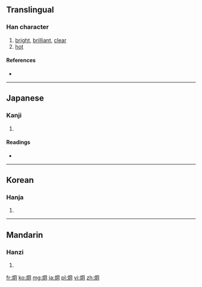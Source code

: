 {{also|炯}}
==Translingual==

===Han character===
{{Han char|rn=86|rad=火|as=07|sn=11|four=|canj=火月金口 (FBCR)}}

# [[bright]], [[brilliant]], [[clear]]
# [[hot]]

====References====
* {{Han ref|kx=0671.130|dkj=19040|dj=1080.100|hdz=32204.140|uh=70F1|ud=28913}}

----

==Japanese==

===Kanji===
{{ja-kanji|grade=|rs=火07}}

# {{defn|lang=ja|sort=火07}}

====Readings====
* {{ja-readings|on=[[けい]] (kei), [[きょう]] (kyō)|kun=[[あきらか]] (akiraka)}}

----

==Korean==

===Hanja===
{{ko-hanja|hangeul=경|eumhun=|rv=gyeong|mr=kyŏng|y=kyeng}}

# {{defn|lang=ko|sort=火07}}

----

==Mandarin==

===Hanzi===
{{cmn-hanzi|pin=[[jiǒng]] ([[jiong3]])|wg=chiung<sup>3</sup>}}

# {{defn|lang=cmn|sort=火07}}

[[fr:烱]]
[[ko:烱]]
[[mg:烱]]
[[ja:烱]]
[[pl:烱]]
[[vi:烱]]
[[zh:烱]]